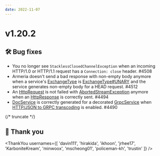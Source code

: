 ```yaml
---
date: 2022-11-07
---
```


# v1.20.2

## 🛠️ Bug fixes

- You no longer see `StacklessClosedChannelException` when an incoming HTTP/1.0 or HTTP/1.1 request has
  a `Connection: close` header. #4508
- Armeria doesn't send a bad response with non-empty body anymore when a service's [ExchangeType](type) is
  [ExchangeType#UNARY](type) and the service generates non-empty body for a HEAD request. #4512
- An [HttpRequest](type) is not failed with [AbortedStreamException](type) anymore
  when an [HttpResponse](type) is correctly sent. #4494
- [DocService](type) is correctly generated for a decorated [GrpcService](type) when
  [HTTP/JSON to GRPC transcoding](https://cloud.google.com/endpoints/docs/grpc/transcoding) is enabled. #4490

{/* truncate */}

## 🙇 Thank you

<ThankYou usernames={[
  'davin111',
  'hirakida',
  'ikhoon',
  'jrhee17',
  'KarboniteKream',
  'minwoox',
  'mscheong01',
  'policeman-kh',
  'trustin'
]} />